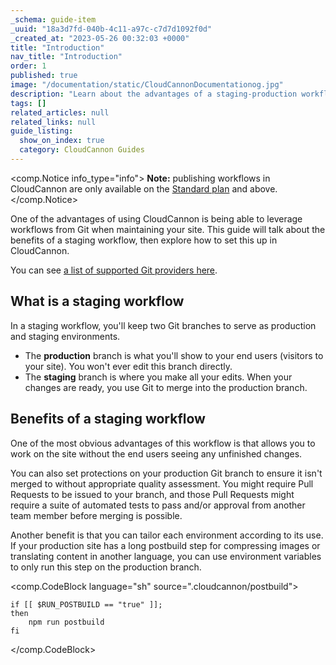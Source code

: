 ```yaml
---
_schema: guide-item
_uuid: "18a3d7fd-040b-4c11-a97c-c7d7d1092f0d"
_created_at: "2023-05-26 00:32:03 +0000"
title: "Introduction"
nav_title: "Introduction"
order: 1
published: true
image: "/documentation/static/CloudCannonDocumentationog.jpg"
description: "Learn about the advantages of a staging-production workflow and how to set it up in CloudCannon."
tags: []
related_articles: null
related_links: null
guide_listing:
  show_on_index: true
  category: CloudCannon Guides
---
```


<comp.Notice info_type="info">
  **Note:** publishing workflows in CloudCannon are only available on the [Standard plan](/pricing/) and above.
</comp.Notice>

One of the advantages of using CloudCannon is being able to leverage workflows from Git when maintaining your site. This guide will talk about the benefits of a staging workflow, then explore how to set this up in CloudCannon.

You can see [a list of supported Git providers here](/documentation/articles/introduction-to-syncing/#supported-git-providers).

## What is a staging workflow

In a staging workflow, you'll keep two Git branches to serve as production and staging environments. 

* The **production** branch is what you'll show to your end users (visitors to your site). You won't ever edit this branch directly.
* The **staging** branch is where you make all your edits. When your changes are ready, you use Git to merge into the production branch.

## Benefits of a staging workflow

One of the most obvious advantages of this workflow is that allows you to work on the site without the end users seeing any unfinished changes.

You can also set protections on your production Git branch to ensure it isn't merged to without appropriate quality assessment. You might require Pull Requests to be issued to your branch, and those Pull Requests might require a suite of automated tests to pass and/or approval from another team member before merging is possible.

Another benefit is that you can tailor each environment according to its use. If your production site has a long postbuild step for compressing images or translating content in another language, you can use environment variables to only run this step on the production branch.

<comp.CodeBlock language="sh" source=".cloudcannon/postbuild">
```
if [[ $RUN_POSTBUILD == "true" ]];
then
    npm run postbuild  
fi
```
</comp.CodeBlock>
